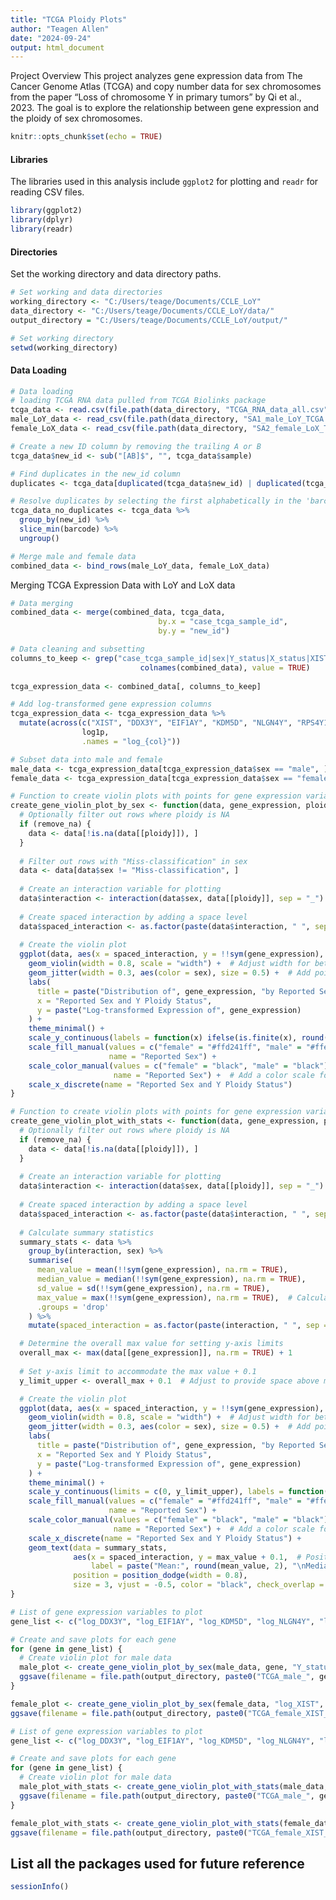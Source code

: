 ---
title: "TCGA Ploidy Plots"
author: "Teagen Allen"
date: "2024-09-24"
output: html_document
---

Project Overview
This project analyzes gene expression data from The Cancer Genome Atlas (TCGA) and copy number data for sex chromosomes from the paper "Loss of chromosome Y in primary tumors" by Qi et al., 2023. The goal is to explore the relationship between gene expression and the ploidy of sex chromosomes.

```{r setup, include=FALSE}
knitr::opts_chunk$set(echo = TRUE)
```

#### Libraries
The libraries used in this analysis include `ggplot2` for plotting and `readr` for reading CSV files.

```{r libraries}
library(ggplot2)
library(dplyr)
library(readr)

```

#### Directories
Set the working directory and data directory paths.

```{r directories}
# Set working and data directories
working_directory <- "C:/Users/teage/Documents/CCLE_LoY"  
data_directory <- "C:/Users/teage/Documents/CCLE_LoY/data/"
output_directory = "C:/Users/teage/Documents/CCLE_LoY/output/"

# Set working directory
setwd(working_directory)

```

#### Data Loading

```{r}
# Data loading
# loading TCGA RNA data pulled from TCGA Biolinks package
tcga_data <- read.csv(file.path(data_directory, "TCGA_RNA_data_all.csv"))
male_LoY_data <- read_csv(file.path(data_directory, "SA1_male_LoY_TCGA.csv"))
female_LoX_data <- read_csv(file.path(data_directory, "SA2_female_LoX_TCGA.csv"))

```

```{r Prepping TCGA Data}
# Create a new ID column by removing the trailing A or B
tcga_data$new_id <- sub("[AB]$", "", tcga_data$sample)

# Find duplicates in the new_id column
duplicates <- tcga_data[duplicated(tcga_data$new_id) | duplicated(tcga_data$new_id, fromLast = TRUE), ]

# Resolve duplicates by selecting the first alphabetically in the 'barcode' column
tcga_data_no_duplicates <- tcga_data %>%
  group_by(new_id) %>%
  slice_min(barcode) %>%
  ungroup()

```



```{r}
# Merge male and female data
combined_data <- bind_rows(male_LoY_data, female_LoX_data)

```

Merging TCGA Expression Data with LoY and LoX data

```{r Data Merging}

# Data merging
combined_data <- merge(combined_data, tcga_data, 
                                 by.x = "case_tcga_sample_id", 
                                 by.y = "new_id")


```

```{r}
# Data cleaning and subsetting
columns_to_keep <- grep("case_tcga_sample_id|sex|Y_status|X_status|XIST|DDX3Y|EIF1AY|KDM5D|NLGN4Y|RPS4Y1|TMSB4Y|USP9Y|UTY|ZFY", 
                             colnames(combined_data), value = TRUE)
                                
tcga_expression_data <- combined_data[, columns_to_keep]


```

```{r add log1p transformations to the columns}

# Add log-transformed gene expression columns
tcga_expression_data <- tcga_expression_data %>%
  mutate(across(c("XIST", "DDX3Y", "EIF1AY", "KDM5D", "NLGN4Y", "RPS4Y1", "TMSB4Y", "USP9Y", "UTY", "ZFY"),
                log1p,
                .names = "log_{col}"))


```

```{r}
# Subset data into male and female
male_data <- tcga_expression_data[tcga_expression_data$sex == "male", ]
female_data <- tcga_expression_data[tcga_expression_data$sex == "female", ]

```

```{r}
# Function to create violin plots with points for gene expression variables by Y ploidy
create_gene_violin_plot_by_sex <- function(data, gene_expression, ploidy, remove_na = TRUE) {
  # Optionally filter out rows where ploidy is NA
  if (remove_na) {
    data <- data[!is.na(data[[ploidy]]), ]
  }
  
  # Filter out rows with "Miss-classification" in sex
  data <- data[data$sex != "Miss-classification", ]
  
  # Create an interaction variable for plotting
  data$interaction <- interaction(data$sex, data[[ploidy]], sep = "_")
  
  # Create spaced interaction by adding a space level
  data$spaced_interaction <- as.factor(paste(data$interaction, " ", sep = ""))
  
  # Create the violin plot
  ggplot(data, aes(x = spaced_interaction, y = !!sym(gene_expression), fill = sex)) + 
    geom_violin(width = 0.8, scale = "width") +  # Adjust width for better appearance
    geom_jitter(width = 0.3, aes(color = sex), size = 0.5) +  # Add points with jitter
    labs(
      title = paste("Distribution of", gene_expression, "by Reported Sex and Y Ploidy"),
      x = "Reported Sex and Y Ploidy Status",
      y = paste("Log-transformed Expression of", gene_expression)
    ) +
    theme_minimal() +
    scale_y_continuous(labels = function(x) ifelse(is.finite(x), round(x, 2), NA)) +  # Handle NA values in y-axis labels
    scale_fill_manual(values = c("female" = "#ffd241ff", "male" = "#ffec417f"), 
                      name = "Reported Sex") +
    scale_color_manual(values = c("female" = "black", "male" = "black"), 
                       name = "Reported Sex") +  # Add a color scale for points
    scale_x_discrete(name = "Reported Sex and Y Ploidy Status")
}

```

```{r}
# Function to create violin plots with points for gene expression variables by Y ploidy with summary statistics
create_gene_violin_plot_with_stats <- function(data, gene_expression, ploidy, remove_na = TRUE) {
  # Optionally filter out rows where ploidy is NA
  if (remove_na) {
    data <- data[!is.na(data[[ploidy]]), ]
  }
  
  # Create an interaction variable for plotting
  data$interaction <- interaction(data$sex, data[[ploidy]], sep = "_")
  
  # Create spaced interaction by adding a space level
  data$spaced_interaction <- as.factor(paste(data$interaction, " ", sep = ""))
  
  # Calculate summary statistics
  summary_stats <- data %>%
    group_by(interaction, sex) %>%
    summarise(
      mean_value = mean(!!sym(gene_expression), na.rm = TRUE),
      median_value = median(!!sym(gene_expression), na.rm = TRUE),
      sd_value = sd(!!sym(gene_expression), na.rm = TRUE),
      max_value = max(!!sym(gene_expression), na.rm = TRUE),  # Calculate max value for positioning
      .groups = 'drop'
    ) %>%
    mutate(spaced_interaction = as.factor(paste(interaction, " ", sep = "")))  # Create spaced interaction for summary

  # Determine the overall max value for setting y-axis limits
  overall_max <- max(data[[gene_expression]], na.rm = TRUE) + 1
  
  # Set y-axis limit to accommodate the max value + 0.1
  y_limit_upper <- overall_max + 0.1  # Adjust to provide space above max value

  # Create the violin plot
  ggplot(data, aes(x = spaced_interaction, y = !!sym(gene_expression), fill = sex)) + 
    geom_violin(width = 0.8, scale = "width") +  # Adjust width for better appearance
    geom_jitter(width = 0.3, aes(color = sex), size = 0.5) +  # Add points with jitter
    labs(
      title = paste("Distribution of", gene_expression, "by Reported Sex and Y Ploidy"),
      x = "Reported Sex and Y Ploidy Status",
      y = paste("Log-transformed Expression of", gene_expression)
    ) +
    theme_minimal() +
    scale_y_continuous(limits = c(0, y_limit_upper), labels = function(x) ifelse(is.finite(x), round(x, 2), NA)) +  # Set limits to ensure text is visible
    scale_fill_manual(values = c("female" = "#ffd241ff", "male" = "#ffec417f"), 
                      name = "Reported Sex") +
    scale_color_manual(values = c("female" = "black", "male" = "black"), 
                       name = "Reported Sex") +  # Add a color scale for points
    scale_x_discrete(name = "Reported Sex and Y Ploidy Status") +
    geom_text(data = summary_stats, 
              aes(x = spaced_interaction, y = max_value + 0.1,  # Position text at max value + 0.1
                  label = paste("Mean:", round(mean_value, 2), "\nMedian:", round(median_value, 2), "\nSD:", round(sd_value, 2))),
              position = position_dodge(width = 0.8), 
              size = 3, vjust = -0.5, color = "black", check_overlap = TRUE)  # Add summary stats as text
}


```


```{r}
# List of gene expression variables to plot
gene_list <- c("log_DDX3Y", "log_EIF1AY", "log_KDM5D", "log_NLGN4Y", "log_RPS4Y1", "log_TMSB4Y", "log_USP9Y", "log_UTY", "log_ZFY")

# Create and save plots for each gene
for (gene in gene_list) {
  # Create violin plot for male data
  male_plot <- create_gene_violin_plot_by_sex(male_data, gene, "Y_status")
  ggsave(filename = file.path(output_directory, paste0("TCGA_male_", gene, "_violin_plot.pdf")), plot = male_plot)
}

```

```{r}

female_plot <- create_gene_violin_plot_by_sex(female_data, "log_XIST", "X_status")
ggsave(filename = file.path(output_directory, paste0("TCGA_female_XIST_violin_plot.pdf")), plot = female_plot)

```

```{r}
# List of gene expression variables to plot
gene_list <- c("log_DDX3Y", "log_EIF1AY", "log_KDM5D", "log_NLGN4Y", "log_RPS4Y1", "log_TMSB4Y", "log_USP9Y", "log_UTY", "log_ZFY")

# Create and save plots for each gene
for (gene in gene_list) {
  # Create violin plot for male data
  male_plot_with_stats <- create_gene_violin_plot_with_stats(male_data, gene, "Y_status")
  ggsave(filename = file.path(output_directory, paste0("TCGA_male_", gene, "_violin_plot_with_stats.pdf")), plot = male_plot_with_stats)
}

```

```{r}

female_plot_with_stats <- create_gene_violin_plot_with_stats(female_data, "log_XIST", "X_status")
ggsave(filename = file.path(output_directory, paste0("TCGA_female_XIST_violin_plot_with_stats.pdf")), plot = female_plot_with_stats)

```

## List all the packages used for future reference

```{r SessionInfo}
sessionInfo()
```

